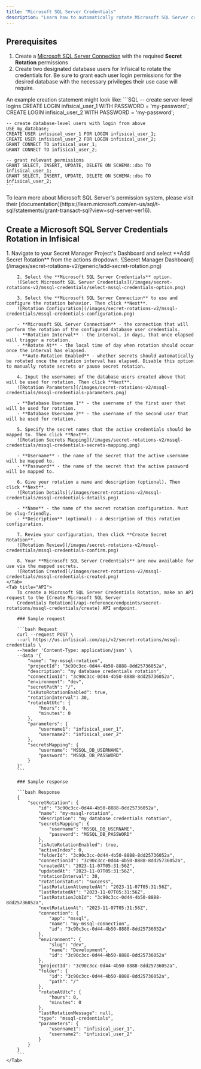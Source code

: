 ```yaml
---
title: "Microsoft SQL Server Credentials"
description: "Learn how to automatically rotate Microsoft SQL Server credentials."
---
```


## Prerequisites

1. Create a [Microsoft SQL Server Connection](/integrations/app-connections/mssql) with the required **Secret Rotation** permissions
2. Create two designated database users for Infisical to rotate the credentials for. Be sure to grant each user login permissions for the desired database with the necessary privileges their use case will require.

An example creation statement might look like:
    ```SQL
    -- create server-level logins
    CREATE LOGIN infisical_user_1 WITH PASSWORD = 'my-password';
    CREATE LOGIN infisical_user_2 WITH PASSWORD = 'my-password';

    -- create database-level users with login from above
    USE my_database;
    CREATE USER infisical_user_1 FOR LOGIN infisical_user_1;
    CREATE USER infisical_user_2 FOR LOGIN infisical_user_2;
    GRANT CONNECT TO infisical_user_1;
    GRANT CONNECT TO infisical_user_2;

    -- grant relevant permissions
    GRANT SELECT, INSERT, UPDATE, DELETE ON SCHEMA::dbo TO infisical_user_1;
    GRANT SELECT, INSERT, UPDATE, DELETE ON SCHEMA::dbo TO infisical_user_2;
    ```

<Tip>
    To learn more about Microsoft SQL Server's permission system, please visit their [documentation](https://learn.microsoft.com/en-us/sql/t-sql/statements/grant-transact-sql?view=sql-server-ver16).
</Tip>


## Create a Microsoft SQL Server Credentials Rotation in Infisical

<Tabs>
    <Tab title="Infisical UI">
        1. Navigate to your Secret Manager Project's Dashboard and select **Add Secret Rotation** from the actions dropdown.
        ![Secret Manager Dashboard](/images/secret-rotations-v2/generic/add-secret-rotation.png)

        2. Select the **Microsoft SQL Server Credentials** option.
        ![Select Microsoft SQL Server Credentials](/images/secret-rotations-v2/mssql-credentials/select-mssql-credentials-option.png)

        3. Select the **Microsoft SQL Server Connection** to use and configure the rotation behavior. Then click **Next**.
        ![Rotation Configuration](/images/secret-rotations-v2/mssql-credentials/mssql-credentials-configuration.png)

        - **Microsoft SQL Server Connection** - the connection that will perform the rotation of the configured database user credentials.
        - **Rotation Interval** - the interval, in days, that once elapsed will trigger a rotation.
        - **Rotate At** - the local time of day when rotation should occur once the interval has elapsed.
        - **Auto-Rotation Enabled** - whether secrets should automatically be rotated once the rotation interval has elapsed. Disable this option to manually rotate secrets or pause secret rotation.

        4. Input the usernames of the database users created above that will be used for rotation. Then click **Next**.
        ![Rotation Parameters](/images/secret-rotations-v2/mssql-credentials/mssql-credentials-parameters.png)

        - **Database Username 1** - the username of the first user that will be used for rotation.
        - **Database Username 2** - the username of the second user that will be used for rotation.

        5. Specify the secret names that the active credentials should be mapped to. Then click **Next**.
        ![Rotation Secrets Mapping](/images/secret-rotations-v2/mssql-credentials/mssql-credentials-secrets-mapping.png)

        - **Username** - the name of the secret that the active username will be mapped to.
        - **Password** - the name of the secret that the active password will be mapped to.

        6. Give your rotation a name and description (optional). Then click **Next**.
        ![Rotation Details](/images/secret-rotations-v2/mssql-credentials/mssql-credentials-details.png)

        - **Name** - the name of the secret rotation configuration. Must be slug-friendly.
        - **Description** (optional) - a description of this rotation configuration.

        7. Review your configuration, then click **Create Secret Rotation**.
        ![Rotation Review](/images/secret-rotations-v2/mssql-credentials/mssql-credentials-confirm.png)

        8. Your **Microsoft SQL Server Credentials** are now available for use via the mapped secrets.
        ![Rotation Created](/images/secret-rotations-v2/mssql-credentials/mssql-credentials-created.png)
    </Tab>
    <Tab title="API">
        To create a Microsoft SQL Server Credentials Rotation, make an API request to the [Create Microsoft SQL Server
        Credentials Rotation](/api-reference/endpoints/secret-rotations/mssql-credentials/create) API endpoint.

        ### Sample request

        ```bash Request
        curl --request POST \
        --url https://us.infisical.com/api/v2/secret-rotations/mssql-credentials \
        --header 'Content-Type: application/json' \
        --data '{
            "name": "my-mssql-rotation",
            "projectId": "3c90c3cc-0d44-4b50-8888-8dd25736052a",
            "description": "my database credentials rotation",
            "connectionId": "3c90c3cc-0d44-4b50-8888-8dd25736052a",
            "environment": "dev",
            "secretPath": "/",
            "isAutoRotationEnabled": true,
            "rotationInterval": 30,
            "rotateAtUtc": {
                "hours": 0,
                "minutes": 0
            },
            "parameters": {
                "username1": "infisical_user_1",
                "username2": "infisical_user_2"
            },
            "secretsMapping": {
                "username": "MSSQL_DB_USERNAME",
                "password": "MSSQL_DB_PASSWORD"
            }
        }'
        ```

        ### Sample response

        ```bash Response
        {
            "secretRotation": {
                "id": "3c90c3cc-0d44-4b50-8888-8dd25736052a",
                "name": "my-mssql-rotation",
                "description": "my database credentials rotation",
                "secretsMapping": {
                    "username": "MSSQL_DB_USERNAME",
                    "password": "MSSQL_DB_PASSWORD"
                },
                "isAutoRotationEnabled": true,
                "activeIndex": 0,
                "folderId": "3c90c3cc-0d44-4b50-8888-8dd25736052a",
                "connectionId": "3c90c3cc-0d44-4b50-8888-8dd25736052a",
                "createdAt": "2023-11-07T05:31:56Z",
                "updatedAt": "2023-11-07T05:31:56Z",
                "rotationInterval": 30,
                "rotationStatus": "success",
                "lastRotationAttemptedAt": "2023-11-07T05:31:56Z",
                "lastRotatedAt": "2023-11-07T05:31:56Z",
                "lastRotationJobId": "3c90c3cc-0d44-4b50-8888-8dd25736052a",
                "nextRotationAt": "2023-11-07T05:31:56Z",
                "connection": {
                    "app": "mssql",
                    "name": "my-mssql-connection",
                    "id": "3c90c3cc-0d44-4b50-8888-8dd25736052a"
                },
                "environment": {
                    "slug": "dev",
                    "name": "Development",
                    "id": "3c90c3cc-0d44-4b50-8888-8dd25736052a"
                },
                "projectId": "3c90c3cc-0d44-4b50-8888-8dd25736052a",
                "folder": {
                    "id": "3c90c3cc-0d44-4b50-8888-8dd25736052a",
                    "path": "/"
                },
                "rotateAtUtc": {
                    "hours": 0,
                    "minutes": 0
                },
                "lastRotationMessage": null,
                "type": "mssql-credentials",
                "parameters": {
                    "username1": "infisical_user_1",
                    "username2": "infisical_user_2"
                }
            }
        }
        ```
    </Tab>
</Tabs>
